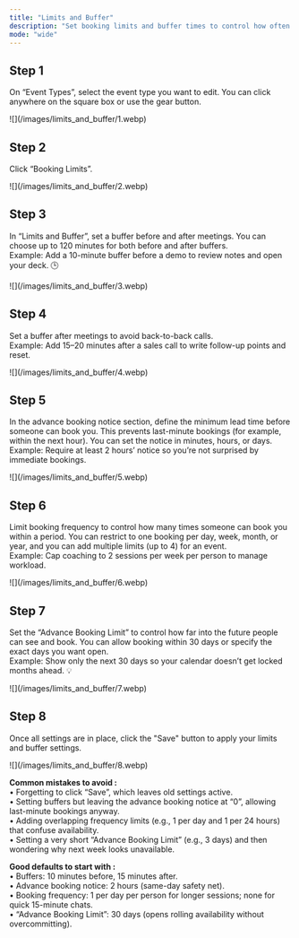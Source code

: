 ```yaml
---
title: "Limits and Buffer"
description: "Set booking limits and buffer times to control how often people can book you and to give yourself prep/transition time. You’ll find these controls under “Event Types” → “Booking Limits” inside “Limits and Buffer”."
mode: "wide"
---
```


## Step 1

On “Event Types”, select the event type you want to edit. You can click anywhere on the square box or use the gear button.

<Frame>
  ![](/images/limits_and_buffer/1.webp)
</Frame>

## Step 2

Click “Booking Limits”.

<Frame>
  ![](/images/limits_and_buffer/2.webp)
</Frame>

## Step 3

In “Limits and Buffer”, set a buffer before and after meetings. You can choose up to 120 minutes for both before and after buffers.\
Example: Add a 10-minute buffer before a demo to review notes and open your deck. 🕒

<Frame>
  ![](/images/limits_and_buffer/3.webp)
</Frame>

## Step 4

Set a buffer after meetings to avoid back-to-back calls.\
Example: Add 15–20 minutes after a sales call to write follow-up points and reset.

<Frame>
  ![](/images/limits_and_buffer/4.webp)
</Frame>

## Step 5

In the advance booking notice section, define the minimum lead time before someone can book you. This prevents last-minute bookings (for example, within the next hour). You can set the notice in minutes, hours, or days.\
Example: Require at least 2 hours’ notice so you’re not surprised by immediate bookings.

<Frame>
  ![](/images/limits_and_buffer/5.webp)
</Frame>

## Step 6

Limit booking frequency to control how many times someone can book you within a period. You can restrict to one booking per day, week, month, or year, and you can add multiple limits (up to 4) for an event.\
Example: Cap coaching to 2 sessions per week per person to manage workload.

<Frame>
  ![](/images/limits_and_buffer/6.webp)
</Frame>

## Step 7

Set the “Advance Booking Limit” to control how far into the future people can see and book. You can allow booking within 30 days or specify the exact days you want open.\
Example: Show only the next 30 days so your calendar doesn’t get locked months ahead. 💡

<Frame>
  ![](/images/limits_and_buffer/7.webp)
</Frame>

## Step 8

Once all settings are in place, click the "Save" button to apply your limits and buffer settings.

<Frame>
  ![](/images/limits_and_buffer/8.webp)
</Frame>

**Common mistakes to avoid :**\
• Forgetting to click “Save”, which leaves old settings active.\
• Setting buffers but leaving the advance booking notice at “0”, allowing last-minute bookings anyway.\
• Adding overlapping frequency limits (e.g., 1 per day and 1 per 24 hours) that confuse availability.\
• Setting a very short “Advance Booking Limit” (e.g., 3 days) and then wondering why next week looks unavailable.

**Good defaults to start with :**\
• Buffers: 10 minutes before, 15 minutes after.\
• Advance booking notice: 2 hours (same-day safety net).\
• Booking frequency: 1 per day per person for longer sessions; none for quick 15-minute chats.\
• “Advance Booking Limit”: 30 days (opens rolling availability without overcommitting).